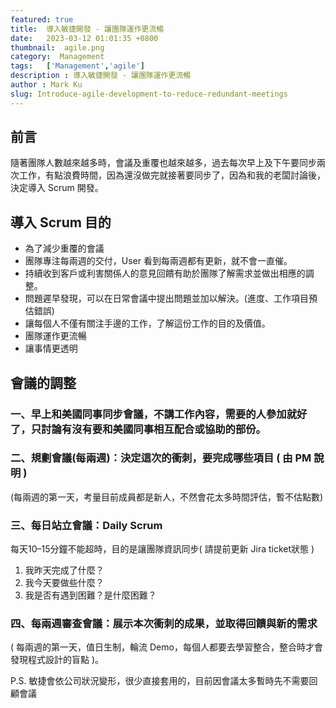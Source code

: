 ```yaml
---
featured: true
title:  導入敏捷開發 - 讓團隊運作更流暢
date:   2023-03-12 01:01:35 +0800
thumbnail:  agile.png
category:  Management
tags:   ['Management','agile']
description : 導入敏捷開發 - 讓團隊運作更流暢
author : Mark Ku
slug: Introduce-agile-development-to-reduce-redundant-meetings
---
```

## 前言
隨著團隊人數越來越多時，會議及重覆也越來越多，過去每次早上及下午要同步兩次工作，有點浪費時間，因為還沒做完就接著要同步了，因為和我的老闆討論後，決定導入 Scrum 開發。

## 導入 Scrum 目的
* 為了減少重覆的會議
* 團隊專注每兩週的交付，User 看到每兩週都有更新，就不會一直催。
* 持續收到客戶或利害關係人的意見回饋有助於團隊了解需求並做出相應的調整。
* 問題遲早發現，可以在日常會議中提出問題並加以解決。(進度、工作項目預估錯誤)
* 讓每個人不僅有關注手邊的工作，了解這份工作的目的及價值。
* 團隊運作更流暢
* 讓事情更透明

## 會議的調整

### 一、早上和美國同事同步會議，不講工作內容，需要的人參加就好了，只討論有沒有要和美國同事相互配合或協助的部份。

### 二、規劃會議(每兩週)：決定這次的衝刺，要完成哪些項目 ( 由 PM 說明 )
(每兩週的第一天，考量目前成員都是新人，不然會花太多時間評估，暫不估點數)

### 三、每日站立會議：Daily Scrum 
每天10–15分鐘不能超時，目的是讓團隊資訊同步( 請提前更新 Jira ticket狀態 )

1. 我昨天完成了什麼？
2. 我今天要做些什麼？
3. 我是否有遇到困難？是什麼困難？

###  四、每兩週審查會議：展示本次衝刺的成果，並取得回饋與新的需求
( 每兩週的第一天，值日生制，輪流 Demo，每個人都要去學習整合，整合時才會發現程式設計的盲點 )。

P.S. 敏捷會依公司狀況變形，很少直接套用的，目前因會議太多暫時先不需要回顧會議



